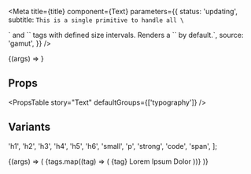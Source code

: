 

<Meta
  title={title}
  component={Text}
  parameters={{
    status: 'updating',
    subtitle: `This is a single primitive to handle all \`<p>\` and
\`<span>\` tags with defined size intervals. Renders a \`<span>\` by default.`,
    source: 'gamut',
  }}
/>

<Canvas>
  <Story name="Text" args={{ children: 'Hello World' }}>
    {(args) => <Text {...args} />}
  </Story>
</Canvas>

## Props

<PropsTable story="Text" defaultGroups={['typography']} />

## Variants

  'h1',
  'h2',
  'h3',
  'h4',
  'h5',
  'h6',
  'small',
  'p',
  'strong',
  'code',
  'span',
];

<Canvas>
  <Story name="Variants">
    {(args) => (
      <GridBox
        p={8}
        rowGap={24}
        columnGap={32}
        gridTemplateColumns="max-content 1fr"
        alignItems="center"
      >
        {tags.map((tag) => (
          <Fragment key={tag}>
            <Box>
              <Text as="code" fontSize={18}>
                {tag}
              </Text>
            </Box>
            <Box>
              <Text as={tag}>Lorem Ipsum Dolor</Text>
            </Box>
          </Fragment>
        ))}
      </GridBox>
    )}
  </Story>
</Canvas>
